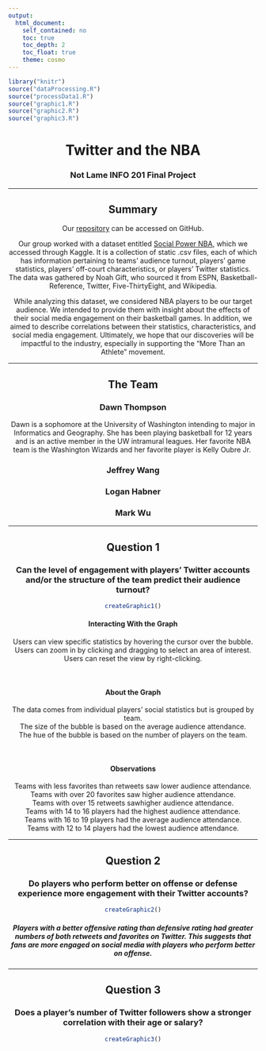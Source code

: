 ```yaml
---
output: 
  html_document:
    self_contained: no
    toc: true
    toc_depth: 2
    toc_float: true
    theme: cosmo
---
```


``` r
library("knitr")
source("dataProcessing.R")
source("processData1.R")
source("graphic1.R")
source("graphic2.R")
source("graphic3.R")

```

<center>

# **Twitter and the NBA**
### Not Lame INFO 201 Final Project

***

## **Summary**

Our [repository](https://github.com/lrhabner/Not-Lame-Final-Project) can be accessed on GitHub. 

Our group worked with a dataset entitled [Social Power NBA](https://www.kaggle.com/noahgift/social-power-nba), which we accessed through Kaggle. It is a collection of static .csv files, each of which has information pertaining to teams' audience turnout, players' game statistics, players' off-court characteristics, or players' Twitter statistics. The data was gathered by Noah Gift, who sourced it from ESPN, Basketball-Reference, Twitter, Five-ThirtyEight, and Wikipedia.  

While analyzing this dataset, we considered NBA players to be our target audience. We intended to provide them with insight about the effects of their social media engagement on their basketball games. In addition, we aimed to describe correlations between their statistics, characteristics, and social media engagement. Ultimately, we hope that our discoveries will be impactful to the industry, especially in supporting the "More Than an Athlete" movement.

***

## **The Team**

### Dawn Thompson
Dawn is a sophomore at the University of Washington intending to major in Informatics and Geography. She has been playing basketball for 12 years and is an active member in the UW intramural leagues. Her favorite NBA team is the Washington Wizards and her favorite player is Kelly Oubre Jr.  

### Jeffrey Wang

### Logan Habner

### Mark Wu

***

## **Question 1**

### Can the level of engagement with players' Twitter accounts and/or the structure of the team predict their audience turnout?

``` r
createGraphic1()
```

#### **Interacting With the Graph**

Users can view specific statistics by hovering the cursor over the bubble.  
Users can zoom in by clicking and dragging to select an area of interest.  
Users can reset the view by right-clicking.

</br>

#### **About the Graph**

The data comes from individual players' social statistics but is grouped by team.  
The size of the bubble is based on the average audience attendance.  
The hue of the bubble is based on the number of players on the team.

</br>

#### **Observations**

Teams with less favorites than retweets saw lower audience attendance.  
Teams with over 20 favorites saw higher audience attendance.  
Teams with over 15 retweets sawhigher audience attendance.  
Teams with 14 to 16 players had the highest audience attendance.  
Teams with 16 to 19 players had the average audience attendance.  
Teams with 12 to 14 players had the lowest audience attendance.

***

## **Question 2**

### Do players who perform better on offense or defense experience more engagement with their Twitter accounts?


``` r
createGraphic2()
```

##### Players with a better offensive rating than defensive rating had greater numbers of both retweets and favorites on Twitter. This suggests that fans are more engaged on social media with players who perform better on offense.

***

## **Question 3**

### Does a player's number of Twitter followers show a stronger correlation with their age or salary?


``` r
createGraphic3()
```

</center>